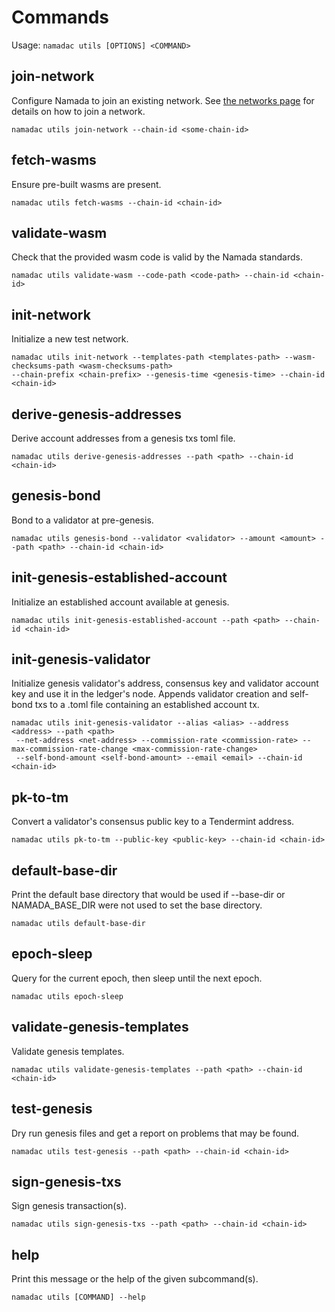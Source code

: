 # Commands

Usage: `namadac utils [OPTIONS] <COMMAND>`

## join-network

Configure Namada to join an existing network.
See [the networks page](../networks.mdx) for details on how to join a network.
```shell copy
namadac utils join-network --chain-id <some-chain-id>
```

## fetch-wasms

Ensure pre-built wasms are present.
```shell copy
namadac utils fetch-wasms --chain-id <chain-id>
```


## validate-wasm

Check that the provided wasm code is valid by the Namada standards.
```shell copy
namadac utils validate-wasm --code-path <code-path> --chain-id <chain-id>
```

## init-network

Initialize a new test network.

```shell copy
namadac utils init-network --templates-path <templates-path> --wasm-checksums-path <wasm-checksums-path> 
--chain-prefix <chain-prefix> --genesis-time <genesis-time> --chain-id <chain-id>
```

## derive-genesis-addresses

Derive account addresses from a genesis txs toml file.
```shell copy
namadac utils derive-genesis-addresses --path <path> --chain-id <chain-id>
```

## genesis-bond

Bond to a validator at pre-genesis.
```shell copy
namadac utils genesis-bond --validator <validator> --amount <amount> --path <path> --chain-id <chain-id>
```

## init-genesis-established-account

Initialize an established account available at genesis.
```shell copy
namadac utils init-genesis-established-account --path <path> --chain-id <chain-id>
```

## init-genesis-validator

Initialize genesis validator's address, consensus key and validator account key and use it in the ledger's node. Appends validator creation and self-bond txs to a .toml file containing an established account tx.
```shell copy
namadac utils init-genesis-validator --alias <alias> --address <address> --path <path>
 --net-address <net-address> --commission-rate <commission-rate> --max-commission-rate-change <max-commission-rate-change>
 --self-bond-amount <self-bond-amount> --email <email> --chain-id <chain-id>
```

## pk-to-tm

Convert a validator's consensus public key to a Tendermint address.
```shell copy
namadac utils pk-to-tm --public-key <public-key> --chain-id <chain-id>
```

## default-base-dir

Print the default base directory that would be used if --base-dir or NAMADA_BASE_DIR were not used to set the base directory.
```shell copy
namadac utils default-base-dir
```

## epoch-sleep

Query for the current epoch, then sleep until the next epoch.
```shell copy
namadac utils epoch-sleep
```

## validate-genesis-templates

Validate genesis templates.
```shell copy
namadac utils validate-genesis-templates --path <path> --chain-id <chain-id>
```

## test-genesis

Dry run genesis files and get a report on problems that may be found.
```shell copy
namadac utils test-genesis --path <path> --chain-id <chain-id>
```

## sign-genesis-txs

Sign genesis transaction(s).
```shell copy
namadac utils sign-genesis-txs --path <path> --chain-id <chain-id>
```

## help

Print this message or the help of the given subcommand(s).
```shell copy
namadac utils [COMMAND] --help
``` 
